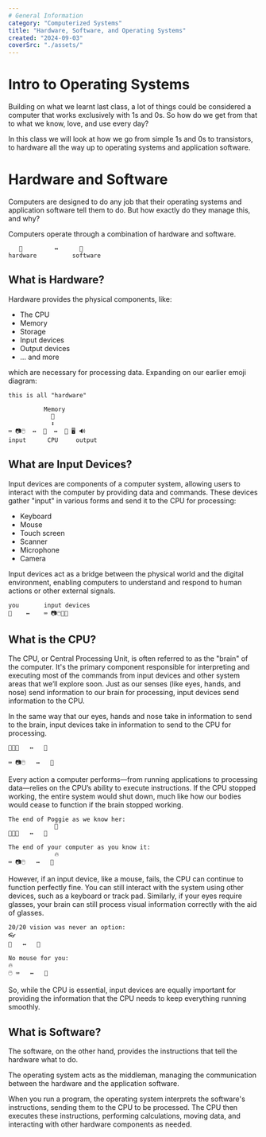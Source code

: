 ```yaml
---
# General Information
category: "Computerized Systems"
title: "Hardware, Software, and Operating Systems"
created: "2024-09-03"
coverSrc: "./assets/"
---
```


# Intro to Operating Systems

Building on what we learnt last class, a lot of things could be considered a computer that works exclusively with 1s and 0s. So how do we get from that to what we know, love, and use every day?

In this class we will look at how we go from simple 1s and 0s to transistors, to hardware all the way up to operating systems and application software.

# Hardware and Software

Computers are designed to do any job that their operating systems and application software tell them to do. But how exactly do they manage this, and why?

Computers operate through a combination of hardware and software.

```text
   💽         ↔️      📲
hardware          software
```

## What is Hardware?

Hardware provides the physical components, like:

- The CPU
- Memory
- Storage
- Input devices
- Output devices
- ... and more

which are necessary for processing data. Expanding on our earlier emoji diagram:

```text
this is all "hardware"

          Memory
            💽
            ↕
⌨️ 📷🖱️  ↔️  💾  ↔️  📠 🖥️ 🔊
input      CPU     output
```

## What are Input Devices?

Input devices are components of a computer system, allowing users to interact with the computer by providing data and commands. These devices gather "input" in various forms and send it to the CPU for processing:

- Keyboard
- Mouse
- Touch screen
- Scanner
- Microphone
- Camera

Input devices act as a bridge between the physical world and the digital environment, enabling computers to understand and respond to human actions or other external signals.

```text
you       input devices
🧑    ↔️    ⌨️ 📷🖱️📲📞
```

## What is the CPU?

The CPU, or Central Processing Unit, is often referred to as the "brain" of the computer. It's the primary component responsible for interpreting and executing most of the commands from input devices and other system areas that we’ll explore soon. Just as our senses (like eyes, hands, and nose) send information to our brain for processing, input devices send information to the CPU.

In the same way that our eyes, hands and nose take in information to send to the brain, input devices take in information to send to the CPU for processing.

```text
👀🤲👃   ↔️   🧠

⌨️ 📷🖱️   ↔️   💾
```

Every action a computer performs—from running applications to processing data—relies on the CPU’s ability to execute instructions. If the CPU stopped working, the entire system would shut down, much like how our bodies would cease to function if the brain stopped working.

```text
The end of Poggie as we know her:
             🥔
👀🤲👃   ↔️   🧠

The end of your computer as you know it:
             🔥
⌨️ 📷🖱️   ↔️   💾
```

However, if an input device, like a mouse, fails, the CPU can continue to function perfectly fine. You can still interact with the system using other devices, such as a keyboard or track pad. Similarly, if your eyes require glasses, your brain can still process visual information correctly with the aid of glasses.

```text
20/20 vision was never an option:
👓
👀   ↔️   🧠

No mouse for you:
🔥
🖱️ ⌨️   ↔️   💾
```

So, while the CPU is essential, input devices are equally important for providing the information that the CPU needs to keep everything running smoothly.

## What is Software?

The software, on the other hand, provides the instructions that tell the hardware what to do.

The operating system acts as the middleman, managing the communication between the hardware and the application software.

When you run a program, the operating system interprets the software's instructions, sending them to the CPU to be processed. The CPU then executes these instructions, performing calculations, moving data, and interacting with other hardware components as needed.
